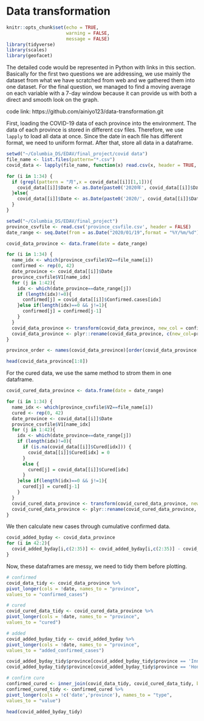 # Data transformation

```r
knitr::opts_chunk$set(echo = TRUE,
                      warning = FALSE,
                      message = FALSE)
library(tidyverse)
library(scales)
library(geofacet)
```


The detailed code would be represented in Python with links in this section. Basically for the first two questions we are addressing, we use mainly the dataset from what we have scratched from web and we gathered them into one dataset. For the final question, we managed to find a moving average on each variable with a 7-day window because it can provide us with both a direct and smooth look on the graph. 

code link: https://github.com/ainiyo123/data-transformation.git

First, loading the COVID-19 data of each province into the environment. The data of each province is stored in different csv files. Therefore, we use `lapply` to load all data at once. Since the date in each file has different format, we need to uniform format. After that, store all data in a dataframe. 

```r
setwd("~/Columbia_DS/EDAV/final_project/covid data")
file_name <- list.files(pattern="*.csv")
covid_data <- lapply(file_name, function(x) read.csv(x, header = TRUE, row.names = 1))

for (i in 1:34) {
  if (grepl(pattern = "月",x = covid_data[[i]][1,1])){
    covid_data[[i]]$Date <- as.Date(paste0('2020年', covid_data[[i]]$Date), "%Y年%m月%d日")
  }else{
    covid_data[[i]]$Date <- as.Date(paste0('2020/', covid_data[[i]]$Date), "%Y/%m/%d")
  }
}

setwd("~/Columbia_DS/EDAV/final_project")
province_csvfile <- read.csv('province_csvfile.csv', header = FALSE)
date_range <- seq.Date(from = as.Date("2020/01/19",format = "%Y/%m/%d"), by = "day", length.out = 42)

covid_data_province <- data.frame(date = date_range)

for (i in 1:34) {
  name_idx <- which(province_csvfile$V2==file_name[i])
  confirmed <- rep(0, 42)
  date_province <- covid_data[[i]]$Date
  province_csvfile$V1[name_idx]
  for (j in 1:42){
    idx <- which(date_province==date_range[j])
    if (length(idx)!=0){
      confirmed[j] = covid_data[[i]]$Confirmed.cases[idx]
    }else if(length(idx)==0 && j!=1){
      confirmed[j] = confirmed[j-1]
    }
  }
  covid_data_province <- transform(covid_data_province, new_col = confirmed)
  covid_data_province <- plyr::rename(covid_data_province, c(new_col=province_csvfile$V1[name_idx]))
}

province_order <- names(covid_data_province)[order(covid_data_province[42, 2:35], decreasing = T)+1]

head(covid_data_province[1:8])
```

For the cured data, we use the same method to strom them in one dataframe. 

```r

covid_cured_data_province <- data.frame(date = date_range)

for (i in 1:34) {
  name_idx <- which(province_csvfile$V2==file_name[i])
  cured <- rep(0, 42)
  date_province <- covid_data[[i]]$Date
  province_csvfile$V1[name_idx]
  for (j in 1:42){
    idx <- which(date_province==date_range[j])
    if (length(idx)!=0){
      if (is.na(covid_data[[i]]$Cured[idx])) {
        covid_data[[i]]$Cured[idx] = 0
      }
      else {
        cured[j] = covid_data[[i]]$Cured[idx]
      }
    }else if(length(idx)==0 && j!=1){
      cured[j] = cured[j-1]
    }
  }
  covid_cured_data_province <- transform(covid_cured_data_province, new_col = cured)
  covid_cured_data_province <- plyr::rename(covid_cured_data_province, c(new_col=province_csvfile$V1[name_idx]))
}
```

We then calculate new cases through cumulative confirmed data. 

```r
covid_added_byday <- covid_data_province
for (i in 42:2){
  covid_added_byday[i,c(2:35)] <- covid_added_byday[i,c(2:35)] - covid_added_byday[i-1,c(2:35)]
}
```


Now, these dataframes are messy, we need to tidy them before plotting.

```r
# confirmed
covid_data_tidy <- covid_data_province %>%
pivot_longer(cols = !date, names_to = "province",
values_to = "confirmed_cases")

# cured
covid_cured_data_tidy <- covid_cured_data_province %>%
pivot_longer(cols = !date, names_to = "province",
values_to = "cured")

# added
covid_added_byday_tidy <- covid_added_byday %>%
pivot_longer(cols = !date, names_to = "province",
values_to = "added_confirmed_cases")

covid_added_byday_tidy$province[covid_added_byday_tidy$province == 'Inner.Mongoria'] <- 'Inner Mongolia'
covid_added_byday_tidy$province[covid_added_byday_tidy$province == 'Hong.Kong'] <- 'Hong Kong'

# confirm cure
confirmed_cured <- inner_join(covid_data_tidy, covid_cured_data_tidy, by = c('date','province'))
confirmed_cured_tidy <- confirmed_cured %>%
pivot_longer(cols = !c('date','province'), names_to = "type",
values_to = "value")

head(covid_added_byday_tidy)
```

